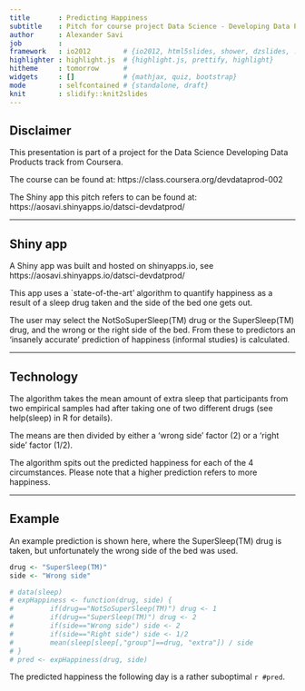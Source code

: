 ```yaml
---
title       : Predicting Happiness
subtitle    : Pitch for course project Data Science - Developing Data Products
author      : Alexander Savi
job         : 
framework   : io2012        # {io2012, html5slides, shower, dzslides, ...}
highlighter : highlight.js  # {highlight.js, prettify, highlight}
hitheme     : tomorrow      # 
widgets     : []            # {mathjax, quiz, bootstrap}
mode        : selfcontained # {standalone, draft}
knit        : slidify::knit2slides
---
```


## Disclaimer

This presentation is part of a project for the Data Science Developing Data Products track from Coursera.

The course can be found at: https://class.coursera.org/devdataprod-002

The Shiny app this pitch refers to can be found at: https://aosavi.shinyapps.io/datsci-devdatprod/

---

## Shiny app

A Shiny app was built and hosted on shinyapps.io, see https://aosavi.shinyapps.io/datsci-devdatprod/

This app uses a `state-of-the-art' algorithm to quantify happiness as a result of a sleep drug taken and the side of the bed one gets out.

The user may select the NotSoSuperSleep(TM) drug or the SuperSleep(TM) drug, and the wrong or the right side of the bed. From these to predictors an 'insanely accurate' prediction of happiness (informal studies) is calculated.

---

## Technology

The algorithm takes the mean amount of extra sleep that participants from two empirical samples had after taking one of two different drugs (see help(sleep) in R for details).

The means are then divided by either a 'wrong side' factor (2) or a 'right side' factor (1/2).

The algorithm spits out the predicted happiness for each of the 4 circumstances. Please note that a higher prediction refers to more happiness.

---

## Example

An example prediction is shown here, where the SuperSleep(TM) drug is taken, but unfortunately the wrong side of the bed was used.

```r
drug <- "SuperSleep(TM)"
side <- "Wrong side"
```

```r
# data(sleep)
# expHappiness <- function(drug, side) {
#         if(drug=="NotSoSuperSleep(TM)") drug <- 1
#         if(drug=="SuperSleep(TM)") drug <- 2
#         if(side=="Wrong side") side <- 2
#         if(side=="Right side") side <- 1/2
#         mean(sleep[sleep[,"group"]==drug, "extra"]) / side
# }
# pred <- expHappiness(drug, side)
```

The predicted happiness the following day is a rather suboptimal `r #pred`.
